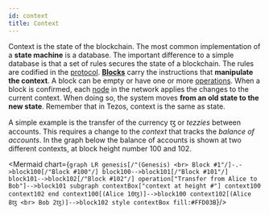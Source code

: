 ```yaml
---
id: context
title: Context
---
```



Context is the state of the blockchain. The most common implementation of a **state machine** is a database. The important difference to a simple database is that a set of rules secures the state of a blockchain. The rules are codified in the [protocol](protocol). 
[**Blocks**](block) carry the instructions that **manipulate the context**. A block can be empty or have one or more [operations](operations/operations). When a block is confirmed, each [node](node) in the network applies the changes to the current context. When doing so, the system moves **from an old state to the new state**. Remember that in Tezos, context is the same as state.

A simple example is the transfer of the currency ꜩ or *tezzies* between accounts. This requires a change to the *context* that tracks the *balance of accounts*. In the graph below the balance of accounts is shown at two different contexts, at block height number 100 and 102.


<Mermaid chart={`
graph LR
    genesis[/"(Genesis) <br> Block #1"/]-.->block100[/"Block #100"/]
    block100-->block101[/"Block #101"/]
    block101-->block102[/"Block #102"/]
    operation["Transfer from Alice to Bob"]-->block101
	subgraph contextBox["context at height #"]
    context100
    context102
    end
    context100[(Alice 10ꜩ)]-->block100
    context102[(Alice 8ꜩ <br> Bob 2ꜩ)]-->block102
    style contextBox fill:#FFD03B
`}/>